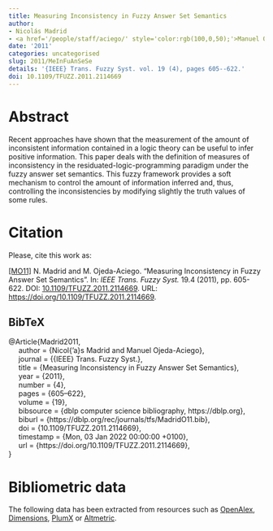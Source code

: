 ```yaml
---
title: Measuring Inconsistency in Fuzzy Answer Set Semantics
author:
- Nicolás Madrid
- <a href='/people/staff/aciego/' style='color:rgb(100,0,50);'>Manuel Ojeda-Aciego</a>
date: '2011'
categories: uncategorised
slug: 2011/MeInFuAnSeSe
details: '{IEEE} Trans. Fuzzy Syst. vol. 19 (4), pages 605--622.'
doi: 10.1109/TFUZZ.2011.2114669
---
```




# Abstract


Recent approaches have shown that the measurement of the amount of inconsistent information contained in a logic theory can be useful to infer positive information. This paper deals with the definition of measures of inconsistency in the residuated-logic-programming paradigm under the fuzzy answer set semantics. This fuzzy framework provides a soft mechanism to control the amount of information inferred and, thus, controlling the inconsistencies by modifying slightly the truth values of some rules.








# Citation
Please, cite this work as:


<a name=bib-Madrid2011></a>[[MO11]](#cite-Madrid2011) N. Madrid and M. Ojeda-Aciego. “Measuring Inconsistency in Fuzzy Answer Set Semantics”. In: _IEEE Trans. Fuzzy Syst._ 19.4 (2011), pp. 605-622. DOI: [10.1109/TFUZZ.2011.2114669](https://doi.org/10.1109%2FTFUZZ.2011.2114669). URL: [https://doi.org/10.1109/TFUZZ.2011.2114669](https://doi.org/10.1109/TFUZZ.2011.2114669).

::: {.callout-note appearance="minimal" collapse=true}

## BibTeX

@Article{Madrid2011,<br>&nbsp;&nbsp;&nbsp;&nbsp;  author = {Nicol{\a'a}s Madrid and Manuel Ojeda-Aciego},<br>&nbsp;&nbsp;&nbsp;&nbsp;  journal = {{IEEE} Trans. Fuzzy Syst.},<br>&nbsp;&nbsp;&nbsp;&nbsp;  title = {Measuring Inconsistency in Fuzzy Answer Set Semantics},<br>&nbsp;&nbsp;&nbsp;&nbsp;  year = {2011},<br>&nbsp;&nbsp;&nbsp;&nbsp;  number = {4},<br>&nbsp;&nbsp;&nbsp;&nbsp;  pages = {605--622},<br>&nbsp;&nbsp;&nbsp;&nbsp;  volume = {19},<br>&nbsp;&nbsp;&nbsp;&nbsp;  bibsource = {dblp computer science bibliography, https://dblp.org},<br>&nbsp;&nbsp;&nbsp;&nbsp;  biburl = {https://dblp.org/rec/journals/tfs/MadridO11.bib},<br>&nbsp;&nbsp;&nbsp;&nbsp;  doi = {10.1109/TFUZZ.2011.2114669},<br>&nbsp;&nbsp;&nbsp;&nbsp;  timestamp = {Mon, 03 Jan 2022 00:00:00 +0100},<br>&nbsp;&nbsp;&nbsp;&nbsp;  url = {https://doi.org/10.1109/TFUZZ.2011.2114669},<br>}

:::



# Bibliometric data


The following data has been extracted from resources such as [OpenAlex](https://openalex.org/), [Dimensions](https://app.dimensions.ai/), [PlumX](https://www.elsevier.com/insights/metrics/plumx) or [Altmetric](https://www.altmetric.com/).

<div style="display: flex; justify-content: center; align-items: center; height: 100%;">
<span class="__dimensions_badge_embed__" data-doi="10.1109/TFUZZ.2011.2114669" data-legend="always"></span></div><script async src="https://badge.dimensions.ai/badge.js" charset="utf-8"></script>

<div style="display: flex; justify-content: center; align-items: center; height: 100%;">
<a href="https://plu.mx/plum/a/?doi=10.1109/TFUZZ.2011.2114669" class="plumx-details" data-site="plum" data-hide-when-empty="true">Measuring Inconsistency in Fuzzy Answer Set Semantics</a></div>

<div style="display: flex; justify-content: center; align-items: center; height: 100%;">
<script type="text/javascript" src="https://d1bxh8uas1mnw7.cloudfront.net/assets/embed.js"></script><div data-badge-type="medium-donut" class="altmetric-embed" data-badge-details="right" data-doi="10.1109/TFUZZ.2011.2114669"></div></div>


## Cites

The following graph plots the number of cites received by this work from its publication, on a yearly basis.

```r
#| echo: false
#| results: asis
#| warning: false
#| message: false
source(here::here('scripts', 'manage_publications.R'))
df <- readRDS('citation_history.rds')
plot_citation_history(df)
```



## Papers citing this work

The following is a non-exhaustive list of papers that cite this work:


<a name=bib-Blondeel_2014></a>[[1]](#cite-Blondeel_2014) M. Blondeel, S. Schockaert, D. Vermeir, et al. “Complexity of fuzzy answer set programming under Łukasiewicz semantics”. In: _International Journal of Approximate Reasoning_ 55.9 (Dec. 2014), p. 1971–2003. ISSN: 0888-613X. DOI: [10.1016/j.ijar.2013.10.011](https://doi.org/10.1016%2Fj.ijar.2013.10.011). URL: [http://dx.doi.org/10.1016/j.ijar.2013.10.011](http://dx.doi.org/10.1016/j.ijar.2013.10.011).

<a name=bib-Brys_2012></a>[[2]](#cite-Brys_2012) T. Brys, Y. De Hauwere, M. De Cock, et al. “Solving satisfiability in fuzzy logics with evolution strategies”. In: _2012 Annual Meeting of the North American Fuzzy Information Processing Society (NAFIPS)_. IEEE, Aug. 2012, p. 1–6. DOI: [10.1109/nafips.2012.6290998](https://doi.org/10.1109%2Fnafips.2012.6290998). URL: [http://dx.doi.org/10.1109/nafips.2012.6290998](http://dx.doi.org/10.1109/nafips.2012.6290998).

<a name=bib-Brys_2013></a>[[3]](#cite-Brys_2013) T. Brys, M. M. Drugan, P. A. Bosman, et al. “Solving satisfiability in fuzzy logics by mixing CMA-ES”. In: _Proceedings of the 15th annual conference on Genetic and evolutionary computation_. GECCO ’13. ACM, Jul. 2013, p. 1125–1132. DOI: [10.1145/2463372.2463510](https://doi.org/10.1145%2F2463372.2463510). URL: [http://dx.doi.org/10.1145/2463372.2463510](http://dx.doi.org/10.1145/2463372.2463510).

<a name=bib-Bustince_2013></a>[[4]](#cite-Bustince_2013) H. Bustince, N. Madrid, and M. Ojeda-Aciego. “A measure of contradiction based on the notion of N-weak-contradiction”. In: _2013 IEEE International Conference on Fuzzy Systems (FUZZ-IEEE)_. IEEE, Jul. 2013, p. 1–6. DOI: [10.1109/fuzz-ieee.2013.6622563](https://doi.org/10.1109%2Ffuzz-ieee.2013.6622563). URL: [http://dx.doi.org/10.1109/fuzz-ieee.2013.6622563](http://dx.doi.org/10.1109/fuzz-ieee.2013.6622563).

<a name=bib-Bustince_2015></a>[[5]](#cite-Bustince_2015) H. Bustince, N. Madrid, and M. Ojeda-Aciego. “The Notion of Weak-Contradiction: Definition and Measures”. In: _IEEE Transactions on Fuzzy Systems_ 23.4 (Aug. 2015), p. 1057–1069. ISSN: 1941-0034. DOI: [10.1109/tfuzz.2014.2337934](https://doi.org/10.1109%2Ftfuzz.2014.2337934). URL: [http://dx.doi.org/10.1109/tfuzz.2014.2337934](http://dx.doi.org/10.1109/tfuzz.2014.2337934).

<a name=bib-Cornejo_2018></a>[[6]](#cite-Cornejo_2018) M. E. Cornejo, D. Lobo, and J. Medina. “Characterizing Fuzzy y-Models in Multi-adjoint Normal Logic Programming”. In: _Information Processing and Management of Uncertainty in Knowledge-Based Systems. Applications_. Springer International Publishing, 2018, p. 541–552. ISBN: 9783319914794. DOI: [10.1007/978-3-319-91479-4_45](https://doi.org/10.1007%2F978-3-319-91479-4_45). URL: [http://dx.doi.org/10.1007/978-3-319-91479-4_45](http://dx.doi.org/10.1007/978-3-319-91479-4_45).

<a name=bib-Cornejo_2020></a>[[7]](#cite-Cornejo_2020) M. E. Cornejo, D. Lobo, and J. Medina. “Extended multi-adjoint logic programming”. In: _Fuzzy Sets and Systems_ 388 (Jun. 2020), p. 124–145. ISSN: 0165-0114. DOI: [10.1016/j.fss.2019.03.016](https://doi.org/10.1016%2Fj.fss.2019.03.016). URL: [http://dx.doi.org/10.1016/j.fss.2019.03.016](http://dx.doi.org/10.1016/j.fss.2019.03.016).

<a name=bib-Cornejo_20171></a>[[8]](#cite-Cornejo_20171) M. E. Cornejo, D. Lobo, and J. Medina. “Measuring the Incoherent Information in Multi-adjoint Normal Logic Programs”. In: _Advances in Fuzzy Logic and Technology 2017_. Springer International Publishing, Sep. 2017, p. 521–533. ISBN: 9783319668307. DOI: [10.1007/978-3-319-66830-7_47](https://doi.org/10.1007%2F978-3-319-66830-7_47). URL: [http://dx.doi.org/10.1007/978-3-319-66830-7_47](http://dx.doi.org/10.1007/978-3-319-66830-7_47).

<a name=bib-Cornejo_2017></a>[[9]](#cite-Cornejo_2017) M. E. Cornejo, D. Lobo, and J. Medina. “Selecting the Coherence Notion in Multi-adjoint Normal Logic Programming”. In: _Advances in Computational Intelligence_. Springer International Publishing, 2017, p. 447–457. ISBN: 9783319591537. DOI: [10.1007/978-3-319-59153-7_39](https://doi.org/10.1007%2F978-3-319-59153-7_39). URL: [http://dx.doi.org/10.1007/978-3-319-59153-7_39](http://dx.doi.org/10.1007/978-3-319-59153-7_39).

<a name=bib-Cornejo_20181></a>[[10]](#cite-Cornejo_20181) M. E. Cornejo, D. Lobo, and J. Medina. “Syntax and semantics of multi-adjoint normal logic programming”. In: _Fuzzy Sets and Systems_ 345 (Aug. 2018), p. 41–62. ISSN: 0165-0114. DOI: [10.1016/j.fss.2017.12.009](https://doi.org/10.1016%2Fj.fss.2017.12.009). URL: [http://dx.doi.org/10.1016/j.fss.2017.12.009](http://dx.doi.org/10.1016/j.fss.2017.12.009).

<a name=bib-Cornejo_2016></a>[[11]](#cite-Cornejo_2016) M. E. Cornejo, J. Medina, and E. Ramírez-Poussa. “Adjoint negations, more than residuated negations”. In: _Information Sciences_ 345 (Jun. 2016), p. 355–371. ISSN: 0020-0255. DOI: [10.1016/j.ins.2016.01.038](https://doi.org/10.1016%2Fj.ins.2016.01.038). URL: [http://dx.doi.org/10.1016/j.ins.2016.01.038](http://dx.doi.org/10.1016/j.ins.2016.01.038).

<a name=bib-Dam_sio_2011></a>[[12]](#cite-Dam_sio_2011) C. V. Damásio, N. Madrid, and M. Ojeda-Aciego. “On the Notions of Residuated-Based Coherence and Bilattice-Based Consistence”. In: _Fuzzy Logic and Applications_. Springer Berlin Heidelberg, 2011, p. 115–122. ISBN: 9783642237133. DOI: [10.1007/978-3-642-23713-3_15](https://doi.org/10.1007%2F978-3-642-23713-3_15). URL: [http://dx.doi.org/10.1007/978-3-642-23713-3_15](http://dx.doi.org/10.1007/978-3-642-23713-3_15).

<a name=bib-De_Bona_2019></a>[[13]](#cite-De_Bona_2019) G. De Bona, J. Grant, A. Hunter, et al. “Classifying Inconsistency Measures Using Graphs”. In: _Journal of Artificial Intelligence Research_ 66 (Dec. 2019), p. 937–987. ISSN: 1076-9757. DOI: [10.1613/jair.1.11852](https://doi.org/10.1613%2Fjair.1.11852). URL: [http://dx.doi.org/10.1613/jair.1.11852](http://dx.doi.org/10.1613/jair.1.11852).

<a name=bib-Grant_2023></a>[[14]](#cite-Grant_2023) J. Grant and A. Hunter. “Semantic inconsistency measures using 3-valued logics”. In: _International Journal of Approximate Reasoning_ 156 (May. 2023), p. 38–60. ISSN: 0888-613X. DOI: [10.1016/j.ijar.2023.02.008](https://doi.org/10.1016%2Fj.ijar.2023.02.008). URL: [http://dx.doi.org/10.1016/j.ijar.2023.02.008](http://dx.doi.org/10.1016/j.ijar.2023.02.008).

<a name=bib-Lee_2014></a>[[15]](#cite-Lee_2014) J. Lee and Y. Wang. “Stable Models of Fuzzy Propositional Formulas”. In: _Logics in Artificial Intelligence_. Springer International Publishing, 2014, p. 326–339. ISBN: 9783319115580. DOI: [10.1007/978-3-319-11558-0_23](https://doi.org/10.1007%2F978-3-319-11558-0_23). URL: [http://dx.doi.org/10.1007/978-3-319-11558-0_23](http://dx.doi.org/10.1007/978-3-319-11558-0_23).

<a name=bib-Lobo_2019></a>[[16]](#cite-Lobo_2019) D. Lobo, M. E. Cornejo Piñero, and J. Medina. “Abductive reasoning in normal residuated logic programming via bipolar max-product fuzzy relation equations”. In: _Proceedings of the 2019 Conference of the International Fuzzy Systems Association and the European Society for Fuzzy Logic and Technology (EUSFLAT 2019)_. eusflat-19. Atlantis Press, 2019. DOI: [10.2991/eusflat-19.2019.81](https://doi.org/10.2991%2Feusflat-19.2019.81). URL: [http://dx.doi.org/10.2991/eusflat-19.2019.81](http://dx.doi.org/10.2991/eusflat-19.2019.81).

<a name=bib-Lobo_2024></a>[[17]](#cite-Lobo_2024) D. Lobo, V. López-Marchante, and J. Medina. “On Measuring the Solvability of a Fuzzy Relation Equation”. In: _Computational Intelligence and Mathematics for Tackling Complex Problems 5_. Springer Nature Switzerland, 2024, p. 9–15. ISBN: 9783031469794. DOI: [10.1007/978-3-031-46979-4_2](https://doi.org/10.1007%2F978-3-031-46979-4_2). URL: [http://dx.doi.org/10.1007/978-3-031-46979-4_2](http://dx.doi.org/10.1007/978-3-031-46979-4_2).

<a name=bib-Madrid_2020></a>[[18]](#cite-Madrid_2020) N. Madrid, J. Medina, and E. Ramírez-Poussa. “Rough sets based on Galois connections”. In: _International Journal of Applied Mathematics and Computer Science_ 30.2 (2020). ISSN: 2083-8492. DOI: [10.34768/amcs-2020-0023](https://doi.org/10.34768%2Famcs-2020-0023). URL: [http://dx.doi.org/10.34768/amcs-2020-0023](http://dx.doi.org/10.34768/amcs-2020-0023).

<a name=bib-Madrid_20201></a>[[19]](#cite-Madrid_20201) N. Madrid and M. Ojeda-Aciego. “Functional degrees of inclusion and similarity between L-fuzzy sets”. In: _Fuzzy Sets and Systems_ 390 (Jul. 2020), p. 1–22. ISSN: 0165-0114. DOI: [10.1016/j.fss.2019.03.018](https://doi.org/10.1016%2Fj.fss.2019.03.018). URL: [http://dx.doi.org/10.1016/j.fss.2019.03.018](http://dx.doi.org/10.1016/j.fss.2019.03.018).

<a name=bib-Madrid_20211></a>[[20]](#cite-Madrid_20211) N. Madrid and M. Ojeda-Aciego. “Multi-adjoint lattices from adjoint triples with involutive negation”. In: _Fuzzy Sets and Systems_ 405 (Feb. 2021), p. 88–105. ISSN: 0165-0114. DOI: [10.1016/j.fss.2019.12.004](https://doi.org/10.1016%2Fj.fss.2019.12.004). URL: [http://dx.doi.org/10.1016/j.fss.2019.12.004](http://dx.doi.org/10.1016/j.fss.2019.12.004).

<a name=bib-Madrid_2013></a>[[21]](#cite-Madrid_2013) N. Madrid and M. Ojeda-Aciego. “On the measure of incoherent information in extended multi-adjoint logic programs”. In: _2013 IEEE Symposium on Foundations of Computational Intelligence (FOCI)_. IEEE, Apr. 2013, p. 30–37. DOI: [10.1109/foci.2013.6602452](https://doi.org/10.1109%2Ffoci.2013.6602452). URL: [http://dx.doi.org/10.1109/foci.2013.6602452](http://dx.doi.org/10.1109/foci.2013.6602452).

<a name=bib-Madrid_2023></a>[[22]](#cite-Madrid_2023) N. Madrid and M. Ojeda-Aciego. “The f-index of inclusion as optimal adjoint pair for fuzzy modus ponens”. In: _Fuzzy Sets and Systems_ 466 (Aug. 2023), p. 108474. ISSN: 0165-0114. DOI: [10.1016/j.fss.2023.01.009](https://doi.org/10.1016%2Fj.fss.2023.01.009). URL: [http://dx.doi.org/10.1016/j.fss.2023.01.009](http://dx.doi.org/10.1016/j.fss.2023.01.009).

<a name=bib-Madrid_2021></a>[[23]](#cite-Madrid_2021) N. Madrid and M. Ojeda‐Aciego. “A measure of consistency for fuzzy logic theories”. In: _Mathematical Methods in the Applied Sciences_ 46.15 (May. 2021), p. 15982–15995. ISSN: 1099-1476. DOI: [10.1002/mma.7470](https://doi.org/10.1002%2Fmma.7470). URL: [http://dx.doi.org/10.1002/mma.7470](http://dx.doi.org/10.1002/mma.7470).

<a name=bib-Mushthofa_2015></a>[[24]](#cite-Mushthofa_2015) M. Mushthofa, S. Schockaert, and M. De Cock. “Solving Disjunctive Fuzzy Answer Set Programs”. In: _Logic Programming and Nonmonotonic Reasoning_. Springer International Publishing, 2015, p. 453–466. ISBN: 9783319232645. DOI: [10.1007/978-3-319-23264-5_38](https://doi.org/10.1007%2F978-3-319-23264-5_38). URL: [http://dx.doi.org/10.1007/978-3-319-23264-5_38](http://dx.doi.org/10.1007/978-3-319-23264-5_38).

<a name=bib-Ulbricht_2016></a>[[25]](#cite-Ulbricht_2016) M. Ulbricht, M. Thimm, and G. Brewka. “Measuring Inconsistency in Answer Set Programs”. In: _Logics in Artificial Intelligence_. Springer International Publishing, 2016, p. 577–583. ISBN: 9783319487588. DOI: [10.1007/978-3-319-48758-8_42](https://doi.org/10.1007%2F978-3-319-48758-8_42). URL: [http://dx.doi.org/10.1007/978-3-319-48758-8_42](http://dx.doi.org/10.1007/978-3-319-48758-8_42).

